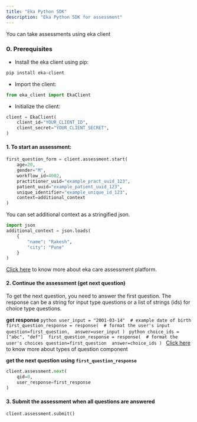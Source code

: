 ```yaml
---
title: "Eka Python SDK"
description: "Eka Python SDK for assessment"
---
```


You can take assessments using eka client

### 0. Prerequisites
- Install the eka client using pip:
```bash
pip install eka-client
```
- Import the client:
```python
from eka_client import EkaClient
```
- Initialize the client:
```python
client = EkaClient(
    client_id="YOUR_CLIENT_ID",
    client_secret="YOUR_CLIENT_SECRET",
)
```

#### 1. To start an assessment:
```python
first_question_form = client.assessment.start(
    age=20, 
    gender="M", 
    workflow_id=4002,
    practitioner_uuid="example_pract_uuid_123",
    patient_uuid="example_patient_uuid_123",
    unique_identifier="example_unique_id_123",
    context=additional_context
)
```

You can set additional context as a stringified json.
```python
import json
additional_context = json.loads(
    {
        "name": "Rakesh",
        "city": "Pune"
    }
)
```

<Tip>[Click here](/api-reference/health-ai/assessment/overview) to know more about eka care assessment platform.</Tip>

#### 2. Continue the assessment (get next question)
To get the next question, you need to answer the first question. The response can be a string for input type questions or a list of strings (ids) for choice type questions.

**get response**
<AccordionGroup>
  <Accordion title="For input type question">
    ```python
    user_input = "2001-03-14"  # example date of birth
    first_question_response = response(  # format the user's input
        question=first_question, 
        answer=user_input
    )
    ```
  </Accordion>
  <Accordion title="For choice type question">
    ```python
    choice_ids = ["abc", "def"] 
    first_question_response = response(  # format the user's choices
        question=first_question 
        answer=choice_ids
    )
    ```
  </Accordion>
</AccordionGroup>
<Tip>[Click here](/api-reference/health-ai/assessment/assessment-flow/continue/continue-request-formats#types-of-question-components) to know more about types of question component</Tip>


**get the next question using `first_question_response`**
```python
client.assessment.next(
    qid=0, 
    user_response=first_response
)
```

#### 3. Submit the assessment when all questions are answered
```python
client.assessment.submit()
```
